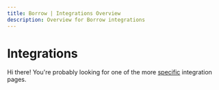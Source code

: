 ```yaml
---
title: Borrow | Integrations Overview
description: Overview for Borrow integrations
---
```


# Integrations

Hi there! You're probably looking for one of the more [specific](/limiter/integrations/supabase) integration pages.
